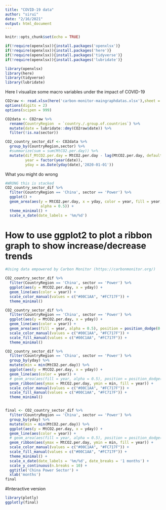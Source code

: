 ```yaml
---
title: "COVID-19 data"
author: "sirui"
date: "2/16/2021"
output: html_document
---
```


```r
knitr::opts_chunk$set(echo = TRUE)
```
```r
if(!require(openxlsx)){install.packages('openxlsx')}
if(!require(openxlsx)){install.packages('here')}
if(!require(openxlsx)){install.packages('tidyverse')}
if(!require(openxlsx)){install.packages('lubridate')}

library(openxlsx)
library(here)
library(tidyverse)
library(lubridate)
```
Here I visualize some macro variables under the impact of COVID-19 
```r
CO2raw <- read.xlsx(here('carbon-monitor-maingraphdatas.xlsx'),sheet = 1)
options(digits = 2)
options(scipen = 999)

CO2data <- CO2raw %>% 
  rename(CountryRegion  = `country./.group.of.countries`) %>% 
  mutate(date = lubridate::dmy(CO2raw$date)) %>% 
  filter(!is.na(sector))

CO2_country_sector_dif <- CO2data %>% 
  group_by(CountryRegion,sector) %>% 
  #summarize(sum = sum(MtCO2.per.day)) %>% 
  mutate(dif_MtCO2.per.day = MtCO2.per.day - lag(MtCO2.per.day, default = 0),
         year = factor(year(date)),
         yday = as.Date(yday(date),'2020-01-01'))
```
What you might do wrong 
```r
#WRONG this is stacked 
CO2_country_sector_dif %>% 
  filter(CountryRegion == 'China', sector == 'Power') %>% 
  ggplot() +
  geom_area(aes(y = MtCO2.per.day, x = yday, color = year, fill = year,
                alpha = 0.5)) + 
  theme_minimal() + 
  scale_x_date(date_labels = '%m/%d')
```
# How to use ggplot2 to plot a ribbon graph to show increase/decrease trends 
```r
#Using data empowered by Carbon Monitor (https://carbonmonitor.org/)

CO2_country_sector_dif %>% 
  filter(CountryRegion == 'China', sector == 'Power') %>% 
  ggplot(aes(y = MtCO2.per.day, x = yday)) + 
  geom_line(aes(color = year)) +
  scale_color_manual(values = c("#00C1AA", "#FC717F")) +
  theme_minimal()

CO2_country_sector_dif %>% 
  filter(CountryRegion == 'China', sector == 'Power') %>% 
  ggplot(aes(y = MtCO2.per.day, x = yday)) + 
  geom_line(aes(color = year)) +
  geom_area(aes(fill = year, alpha = 0.5), position = position_dodge(0.8)) +
  scale_color_manual(values = c("#00C1AA", "#FC717F")) +
  scale_fill_manual(values = c("#00C1AA", "#FC717F")) +
  theme_minimal()

CO2_country_sector_dif %>% 
  filter(CountryRegion == 'China', sector == 'Power') %>% 
  group_by(yday) %>% 
  mutate(min = min(MtCO2.per.day)) %>% 
  ggplot(aes(y = MtCO2.per.day, x = yday)) + 
  geom_line(aes(color = year)) +
  # geom_area(aes(fill = year, alpha = 0.5), position = position_dodge(0.8)) +
  geom_ribbon(aes(ymax = MtCO2.per.day, ymin = min, fill = year)) +
  scale_color_manual(values = c("#00C1AA", "#FC717F")) +
  scale_fill_manual(values = c("#00C1AA", "#FC717F")) +
  theme_minimal()


final <- CO2_country_sector_dif %>% 
  filter(CountryRegion == 'China', sector == 'Power') %>% 
  group_by(yday) %>% 
  mutate(min = min(MtCO2.per.day)) %>% 
  ggplot(aes(y = MtCO2.per.day, x = yday)) + 
  geom_line(aes(color = year)) +
  # geom_area(aes(fill = year, alpha = 0.5), position = position_dodge(0.8)) +
  geom_ribbon(aes(ymax = MtCO2.per.day, ymin = min, fill = year)) +
  scale_color_manual(values = c("#00C1AA", "#FC717F")) +
  scale_fill_manual(values = c("#00C1AA", "#FC717F")) + 
  theme_minimal() +
  scale_x_date(date_labels = '%m/%d', date_breaks = '1 months') +
  scale_y_continuous(n.breaks = 10) + 
  ggtitle('China Power Sector') + 
  xlab('months')
final
```

#Interactive version 
```r
library(plotly)
ggplotly(final)
```